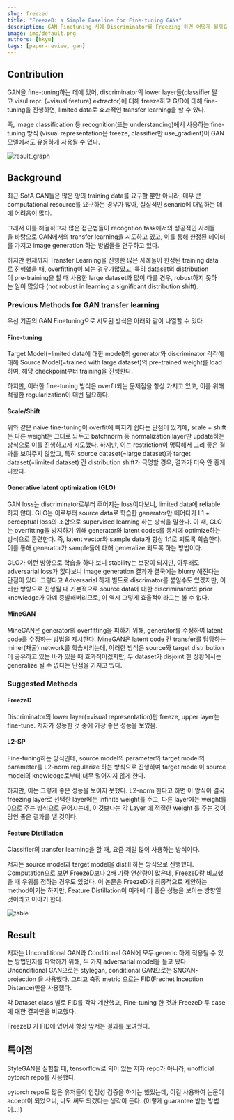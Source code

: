 ```yaml
---
slug: freezed
title: "FreezeD: a Simple Baseline for Fine-tuning GANs"
description: GAN Finetuning 시에 Discriminator를 Freezing 하면 어떻게 될까요?
image: img/default.png
authors: [hkyu]
tags: [paper-review, gan]
---
```




## Contribution

GAN을 fine-tuning하는 데에 있어, discriminator의 lower layer들(classifier 말고 visul repr. (=visual feature) extractor)에 대해 freeze하고 G/D에 대해 fine-tuning을 진행하면, limited data로 효과적인 transfer learning을 할 수 있다.

즉, image classification 등 recognition(또는 understanding)에서 사용하는 fine-tuning 방식 (visual representation은 freeze, classifier만 use_gradient)이 GAN 모델에서도 유용하게 사용될 수 있다.

<img className={styles.figCenter} src={figGraph} alt="result_graph" />

## Background

최근 SotA GAN들은 많은 양의 training data를 요구할 뿐만 아니라, 매우 큰 computational resource를 요구하는 경우가 많아, 실질적인 senario에 대입하는 데에 어려움이 많다.

그래서 이를 해결하고자 많은 접근법들이 recogntion task에서의 성공적인 사례들을 바탕으로 GAN에서의 transfer learning을 시도하고 있고, 이를 통해 한정된 데이터를 가지고 image generation 하는 방법들을 연구하고 있다.

하지만 현재까지 Transfer Learning을 진행한 많은 사례들이 한정된 training data로 진행했을 때, overfitting이 되는 경우가많았고, 특히 dataset의 distribution이 pre-training을 할 때 사용한 large dataset과 많이 다를 경우, robust하지 못하는 일이 많았다 (not robust in learning a significant distribution shift).

### Previous Methods for GAN transfer learning

우선 기존의 GAN Finetuning으로 시도된 방식은 아래와 같이 나열할 수 있다.

#### Fine-tuning

Target Model(=limited data에 대한 model)의 generator와 discriminator 각각에 대해 Source Model(=trained with large dataset)의 pre-trained weight를 load하여, 해당 checkpoint부터 training을 진행한다.

하지만, 이러한 fine-tuning 방식은 overfit되는 문제점을 항상 가지고 있고, 이를 위해 적절한 regularization이 매번 필요하다.

#### Scale/Shift

위와 같은 naive fine-tuning이 overfit에 빠지기 쉽다는 단점이 있기에, scale + shift는 다른 weight는 그대로 놔두고 batchnorm 등 normalization layer만 update하는 방식으로 이를 진행하고자 시도했다. 하지만, 이는 restriction이 명확해서 그리 좋은 결과를 보여주지 않았고, 특히 source dataset(=large dataset)과 target dataset(=limited dataset) 간 distribution shift가 극명할 경우, 결과가 더욱 안 좋게 나왔다.

#### Generative latent optimization (GLO)

GAN loss는 discriminator로부터 주어지는 loss이다보니, limited data에 reliable 하지 않다. GLO는 이로부터 source data로 학습한 generator만 떼어다가 L1 + perceptual loss의 조합으로 supervised learning 하는 방식을 말한다. 이 때, GLO는 overfitting을 방지하기 위해 generator와 latent codes를 동시에 optimize하는 방식으로 훈련한다. 즉, latent vector와 sample data가 항상 1:1로 되도록 학습한다.  이를 통해 generator가 sample들에 대해 generalize 되도록 하는 방법이다.

GLO가 이런 방향으로 학습을 하다 보니 stability는 보장이 되지만, 아무래도 adversarial loss가 없다보니 image generation 결과가 결국에는 blurry 해진다는 단점이 있다. 그렇다고 Adversarial 하게 별도로 discrimator를 붙일수도 있겠지만, 이러한 방향으로 진행될 때 기본적으로 source data에 대한 discriminator의 prior knowledge가 아예 증발해버리므로, 이 역시 그렇게 효율적이라고는 볼 수 없다.

#### MineGAN

MineGAN은 generator의 overfitting을 피하기 위해, generator를 수정하여 latent code를 수정하는 방법을 제시한다. MineGAN은 latent code 간 transfer를 담당하는 miner(채굴) network를 학습시키는데, 이러한 방식은 source와 target distribution이 공유하고 있는 바가 있을 때 효과적이겠지만, 두 dataset가 disjoint 한 상황에서는 generalize 될 수 없다는 단점을 가지고 있다.

### Suggested Methods

#### FreezeD

Discriminator의 lower layer(=visual representation)만 freeze, upper layer는 fine-tune. 저자가 성능한 것 중에 가장 좋은 성능을 보였음.

#### L2-SP

Fine-tuning하는 방식인데, source model의 parameter와 target model의 parameter를 L2-norm regularize 하는 방식으로 진행하여 target model이 source model의 knowledge로부터 너무 멀어지지 않게 한다.

하지만, 이는 그렇게 좋은 성능을 보이지 못했다. L2-norm 한다고 하면 이 방식이 결국 freezing layer로 선택한 layer에는 infinite weight를 주고, 다른 layer에는 weight를 0으로 주는 방식으로 굳어지는데, 이것보다는 각 Layer 에 적절한 weight 를 주는 것이 당연 좋은 결과를 낼 것이다.

#### Feature Distillation

Classifier의 transfer learning을 할 때, 요즘 제일 많이 사용하는 방식이다.

저자는 source model과 target model을 distill 하는 방식으로 진행했다. Computation으로 보면 FreezeD보다 2배 가량 연산량이 많은데, FreezeD랑 비교했을 때 우위를 점하는 경우도 있었다. 이 논문은 FreezeD가 최종적으로 제안하는 method이기는 하지만, Feature Distillation이 미래에 더 좋은 성능을 보이는 방향일 것이라고 이야기 한다.

<img className={styles.figCenter} src={figTable} alt="table" />

## Result

저자는 Unconditional GAN과 Conditional GAN에 모두 generic 하게 적용될 수 있는 방법인지를 파악하기 위해, 두 가지 adversarial model을 들고 왔다. Unconditional GAN으로는 stylegan, conditional GAN으로는 SNGAN-projection 을 사용했다. 그리고 측정 metric 으로는 FID(Frechet Inception Distance)만을 사용했다.

각 Dataset class 별로 FID를 각각 계산했고, Fine-tuning 한 것과 FreezeD 두 case에 대한 결과만을 비교했다.

FreezeD 가 FID에 있어서 항상 앞서는 결과를 보여줬다.

## 특이점

StyleGAN을 실험할 때, tensorflow로 되어 있는 저자 repo가 아니라, unofficial pytorch repo를 사용했다.

pytorch repo도 많은 유저들이 안정성 검증을 하기는 했었는데, 이걸 사용하여 논문이 accept이 되었으니, 나도 써도 되겠다는 생각이 든다. (이렇게 guarantee 받는 방법이...!)